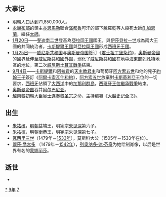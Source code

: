 {{yearTOC|1479|明'''[[成化|成化]]十五年'''；越南'''[[洪德|洪德]]十年'''；日本'''[[文明_(後土御門天皇)|文明]]十一年'''}}
== 大事记 ==
*[[明朝|明朝]]人口达到71,850,000人。
*[[永謝布|永謝布部]]的領主[[亦思馬勒|亦思馬勒]]聯合[[滿都魯|滿都魯]]可汗的部下脫羅乾等人殺死太師[[癿加思蘭|癿加思蘭]]，繼任[[太師|太師]]。
*[[1月20日|1月20日]]——[[斐迪南二世_(亞拉岡)|斐迪南二世]]登基為[[亞拉岡王國|亞拉岡王國]]國王，與[[伊莎貝拉一世_(卡斯提爾)|伊莎貝拉一世]]成為兩大王國的共同統治者，[[卡斯提爾王國|卡斯提爾王國]]與[[亞拉岡王國|亞拉岡王國]]形成[[西班牙王國|西班牙王國]]。
*[[1月25日|1月25日]]——[[威尼斯共和国|威尼斯共和国]]与[[奥斯曼帝国|奥斯曼帝国]]签订《[[君士坦丁堡条约_(1479年)|君士坦丁堡条约]]》，[[奧斯曼帝國|奧斯曼帝國]]的國界延伸至[[威尼斯共和國|威尼斯共和國]]外圍，弱化了[[威尼斯共和國|威尼斯共和國]]在[[地中海|地中海]]東部[[列凡特|列凡特]]地區的地位，第二次[[威尼斯土耳其戰爭|威尼斯土耳其戰爭]]結束。
*[[9月4日|9月4日]]——[[卡斯提爾|卡斯提爾]]和[[阿拉貢王權|阿拉貢]]的[[天主教君主|天主教君主]]和葡萄牙[[阿方索五世_(葡萄牙)|阿方索五世]]和他的兒子[[若昂二世|約翰王子]]簽訂《[[阿爾卡索瓦什和約|阿爾卡索瓦什和約]]》，[[阿方索五世_(葡萄牙)|阿方索五世]]放棄對[[卡斯蒂利亞|卡斯蒂利亞]]王位的一切要求，[[西班牙|西班牙]]佔領了[[大西洋|大西洋]]中的[[加那利群島|加那利群島]]，[[西班牙王位繼承戰爭|西班牙王位繼承戰爭]]結束。
*[[奥斯曼帝国|奥斯曼帝国]]吞并[[阿尔巴尼亚|阿尔巴尼亚]]。
*[[越南|越南]][[黎初朝|黎初朝]]大臣[[吴士连|吴士连]]奉[[黎圣宗|黎圣宗]]之命，主持编纂《[[大越史记全书|大越史记全书]]》。

== 出生 ==
* [[朱祐槟|朱祐槟]]，[[明朝|明朝]]益端王，明宪宗[[明宪宗|朱见深]]第六子。
* [[朱祐楎|朱祐楎]]，明朝衡恭王，明宪宗朱见深第七子。
* [[瓦西里三世|瓦西里三世]]（1479年－[[1533年|1533年]]），莫斯科大公（1505年－1533年在位）。
* [[麗莎·喬宮多|麗莎·喬宮多]] （1479年－[[1542年|1542年]]），[[列奥纳多·达·芬奇|列奥纳多·达·芬奇]]为她绘制肖像，以后是世界有名的[[蒙娜丽莎|蒙娜丽莎]]。

== 逝世 ==
{{Wikisource year mention}}
*

[[Category:1479年|*]]
[[Category:1470年代|9年]]
[[Category:15世纪各年|7]]